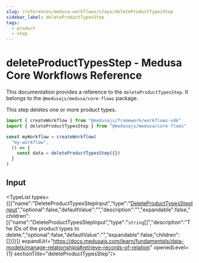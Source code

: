 ```yaml
---
slug: /references/medusa-workflows/steps/deleteProductTypesStep
sidebar_label: deleteProductTypesStep
tags:
  - product
  - step
---
```



# deleteProductTypesStep - Medusa Core Workflows Reference

This documentation provides a reference to the `deleteProductTypesStep`. It belongs to the `@medusajs/medusa/core-flows` package.

This step deletes one or more product types.

```ts title="src/workflows/my-workflow.ts"
import { createWorkflow } from "@medusajs/framework/workflows-sdk"
import { deleteProductTypesStep } from "@medusajs/medusa/core-flows"

const myWorkflow = createWorkflow(
  "my-workflow",
  () => {
    const data = deleteProductTypesStep({})
  }
)
```
  

## Input

<TypeList types={[{"name":"DeleteProductTypesStepInput","type":"[DeleteProductTypesStepInput](../../../../types/core_flows.DeleteProductTypesStepInput/page.mdx)","optional":false,"defaultValue":"","description":"","expandable":false,"children":[{"name":"DeleteProductTypesStepInput","type":"`string`[]","description":"The IDs of the product types to delete.","optional":false,"defaultValue":"","expandable":false,"children":[]}]}]} expandUrl="https://docs.medusajs.com/learn/fundamentals/data-models/manage-relationships#retrieve-records-of-relation" openedLevel={1} sectionTitle="deleteProductTypesStep"/>

